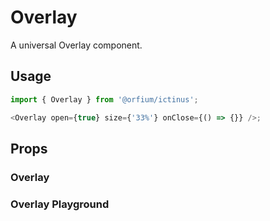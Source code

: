 
<Meta of={OverlayStories} />

# Overlay

A universal Overlay component.

## Usage

```js
import { Overlay } from '@orfium/ictinus';

<Overlay open={true} size={'33%'} onClose={() => {}} />;
```

## Props

<ArgTypes of={Overlay} />

### Overlay

<Canvas of={OverlayStories.Overlay} />

### Overlay Playground

<Canvas of={OverlayStories.OverlayPlayground} />
